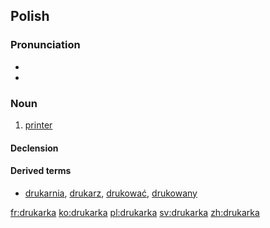 ==Polish==

===Pronunciation===
*{{audio|Pl-drukarka.ogg|audio}}
* {{IPA|[druˈkarka]|lang=pl}}

===Noun===
{{infl|pl|noun|g=f}}

# {{computing|lang=pl}} [[printer]]

====Declension====
{{pl-decl-noun-ka|drukar}}

====Derived terms====
*[[drukarnia]], [[drukarz]], [[drukować]], [[drukowany]]

[[fr:drukarka]]
[[ko:drukarka]]
[[pl:drukarka]]
[[sv:drukarka]]
[[zh:drukarka]]